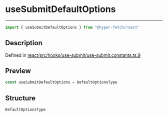 

# useSubmitDefaultOptions

<div class="api-docs__separator" data-reactroot="">

---

</div><div class="api-docs__import" data-reactroot="">

```ts
import { useSubmitDefaultOptions } from "@hyper-fetch/react"
```

</div><div class="api-docs__section">

## Description

</div><div class="api-docs__description"><span class="api-docs__do-not-parse">



</span></div><p class="api-docs__definition">

Defined in [react/src/hooks/use-submit/use-submit.constants.ts:9](https://github.com/BetterTyped/hyper-fetch/blob/c44d728f/packages/react/src/hooks/use-submit/use-submit.constants.ts#L9)

</p><div class="api-docs__section">

## Preview

</div><div class="api-docs__preview var">

```ts
const useSubmitDefaultOptions = DefaultOptionsType
```

</div><div class="api-docs__section">

## Structure

</div><div class="api-docs__returns">

```ts
DefaultOptionsType
```

</div>